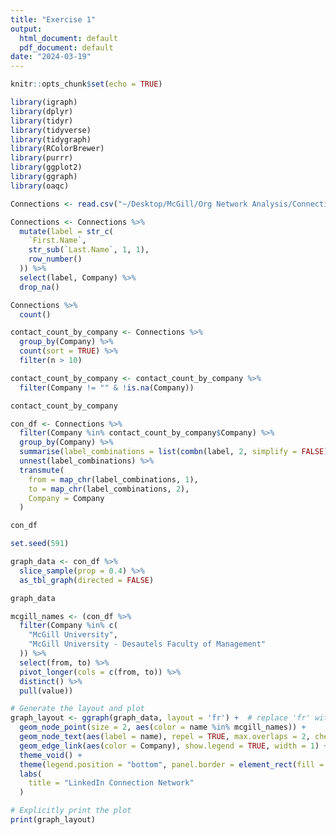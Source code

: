 ```yaml
---
title: "Exercise 1"
output:
  html_document: default
  pdf_document: default
date: "2024-03-19"
---
```


```r
knitr::opts_chunk$set(echo = TRUE)
```

```r
library(igraph)
library(dplyr)
library(tidyr)
library(tidyverse)
library(tidygraph)
library(RColorBrewer)
library(purrr)
library(ggplot2)
library(ggraph)
library(oaqc)
```

```r
Connections <- read.csv("~/Desktop/McGill/Org Network Analysis/Connections.csv")
```

```r
Connections <- Connections %>%
  mutate(label = str_c(
    `First.Name`,
    str_sub(`Last.Name`, 1, 1),
    row_number()
  )) %>%
  select(label, Company) %>%
  drop_na()
```

```r
Connections %>%
  count()
```


```r
contact_count_by_company <- Connections %>%
  group_by(Company) %>%
  count(sort = TRUE) %>%
  filter(n > 10)

contact_count_by_company <- contact_count_by_company %>%
  filter(Company != "" & !is.na(Company))

contact_count_by_company 
```

```r
con_df <- Connections %>%
  filter(Company %in% contact_count_by_company$Company) %>%
  group_by(Company) %>%
  summarise(label_combinations = list(combn(label, 2, simplify = FALSE)), .groups = 'drop') %>%
  unnest(label_combinations) %>%
  transmute(
    from = map_chr(label_combinations, 1),
    to = map_chr(label_combinations, 2),
    Company = Company
  )

con_df
```

```r
set.seed(591)

graph_data <- con_df %>%
  slice_sample(prop = 0.4) %>%
  as_tbl_graph(directed = FALSE)

graph_data
```

```r
mcgill_names <- (con_df %>%
  filter(Company %in% c(
    "McGill University",
    "McGill University - Desautels Faculty of Management"
  )) %>%
  select(from, to) %>%
  pivot_longer(cols = c(from, to)) %>%
  distinct() %>%
  pull(value))
```

```r
# Generate the layout and plot
graph_layout <- ggraph(graph_data, layout = 'fr') +  # replace 'fr' with your chosen layout
  geom_node_point(size = 2, aes(color = name %in% mcgill_names)) +
  geom_node_text(aes(label = name), repel = TRUE, max.overlaps = 2, check_overlap = TRUE) +
  geom_edge_link(aes(color = Company), show.legend = TRUE, width = 1) +
  theme_void() +
  theme(legend.position = "bottom", panel.border = element_rect(fill = NA)) +
  labs(
    title = "LinkedIn Connection Network"
  )

# Explicitly print the plot
print(graph_layout)


```
